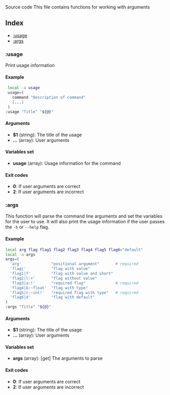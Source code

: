 
<Link to="https://github.com/arg-sh/argsh/blob/main/libraries/args.sh" alt="source code">
Source code
</Link>
This file contains functions for working with arguments

## Index

* [:usage](#usage)
* [:args](#args)

### :usage

Print usage information

#### Example

```bash
 local -a usage
 usage=(
   command "Description of command"
   [...]
 )
:usage "Title" "${@}"
```

#### Arguments

* **$1** (string): The title of the usage
* **...** (array): User arguments

#### Variables set

* **usage** (array): Usage information for the command

#### Exit codes

* **0**: If user arguments are correct
* **2**: If user arguments are incorrect

### :args

This function will parse the command line arguments and set the variables
for the user to use. It will also print the usage information if the user
passes the `-h` or `--help` flag.

#### Example

```bash
local arg flag flag1 flag2 flag3 flag4 flag5 flag6="default"
local -a args
args=(
  'arg'             "positional argument"       # required
  'flag|'           "flag with value"
  'flag1|f'         "flag with value and short"
  'flag2|l:+'       "flag without value"
  'flag3|a:!'       "required flag"             # required
  'flag4|b:~float'  "flag with type"
  'flag5|c:~int!'   "required flag with type"   # required
  'flag6|d'         "flag with default"
)
:args "Title" "${@}"
```

#### Arguments

* **$1** (string): The title of the usage
* **...** (array): User arguments

#### Variables set

* **args** (array): [get] The arguments to parse

#### Exit codes

* **0**: If user arguments are correct
* **2**: If user arguments are incorrect

